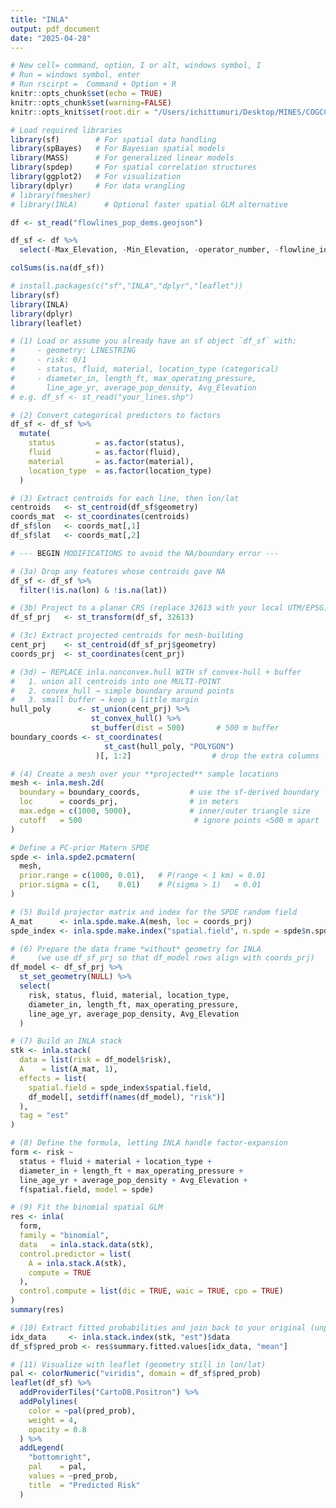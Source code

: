 ```yaml
---
title: "INLA"
output: pdf_document
date: "2025-04-28"
---
```


```r
# New cell= command, option, I or alt, windows symbol, I 
# Run = windows symbol, enter 
# Run rscirpt =  Command + Option + R
knitr::opts_chunk$set(echo = TRUE)
knitr::opts_chunk$set(warning=FALSE)
knitr::opts_knit$set(root.dir = "/Users/ichittumuri/Desktop/MINES/COGCC-Risk-Analysis/Data")
```

```r
# Load required libraries
library(sf)        # For spatial data handling
library(spBayes)   # For Bayesian spatial models
library(MASS)      # For generalized linear models
library(spdep)     # For spatial correlation structures
library(ggplot2)   # For visualization
library(dplyr)     # For data wrangling
# library(fmesher)
# library(INLA)      # Optional faster spatial GLM alternative
```

```r
df <- st_read("flowlines_pop_dems.geojson")
```

```r
df_sf <- df %>%
  select(-Max_Elevation, -Min_Elevation, -operator_number, -flowline_id, -location_id, -root_cause)
```

```r
colSums(is.na(df_sf))
```


```r
# install.packages(c("sf","INLA","dplyr","leaflet"))
library(sf)
library(INLA)
library(dplyr)
library(leaflet)

# (1) Load or assume you already have an sf object `df_sf` with:
#     - geometry: LINESTRING
#     - risk: 0/1
#     - status, fluid, material, location_type (categorical)
#     - diameter_in, length_ft, max_operating_pressure,
#       line_age_yr, average_pop_density, Avg_Elevation
# e.g. df_sf <- st_read("your_lines.shp")

# (2) Convert categorical predictors to factors
df_sf <- df_sf %>%
  mutate(
    status         = as.factor(status),
    fluid          = as.factor(fluid),
    material       = as.factor(material),
    location_type  = as.factor(location_type)
  )

# (3) Extract centroids for each line, then lon/lat
centroids   <- st_centroid(df_sf$geometry)
coords_mat  <- st_coordinates(centroids)
df_sf$lon   <- coords_mat[,1]
df_sf$lat   <- coords_mat[,2]

# --- BEGIN MODIFICATIONS to avoid the NA/boundary error ---

# (3a) Drop any features whose centroids gave NA
df_sf <- df_sf %>%
  filter(!is.na(lon) & !is.na(lat))

# (3b) Project to a planar CRS (replace 32613 with your local UTM/EPSG)
df_sf_prj   <- st_transform(df_sf, 32613)

# (3c) Extract projected centroids for mesh-building
cent_prj    <- st_centroid(df_sf_prj$geometry)
coords_prj  <- st_coordinates(cent_prj)

# (3d) ← REPLACE inla.nonconvex.hull WITH sf convex‐hull + buffer
#   1. union all centroids into one MULTI‐POINT
#   2. convex_hull → simple boundary around points
#   3. small buffer → keep a little margin
hull_poly      <- st_union(cent_prj) %>%
                  st_convex_hull() %>%
                  st_buffer(dist = 500)       # 500 m buffer
boundary_coords <- st_coordinates(
                     st_cast(hull_poly, "POLYGON")
                   )[, 1:2]                  # drop the extra columns

# (4) Create a mesh over your **projected** sample locations
mesh <- inla.mesh.2d(
  boundary = boundary_coords,           # use the sf‐derived boundary
  loc      = coords_prj,                # in meters
  max.edge = c(1000, 5000),             # inner/outer triangle size
  cutoff   = 500                         # ignore points <500 m apart
)

# Define a PC‐prior Matern SPDE
spde <- inla.spde2.pcmatern(
  mesh,
  prior.range = c(1000, 0.01),   # P(range < 1 km) = 0.01
  prior.sigma = c(1,    0.01)    # P(sigma > 1)   = 0.01
)

# (5) Build projector matrix and index for the SPDE random field
A_mat      <- inla.spde.make.A(mesh, loc = coords_prj)
spde_index <- inla.spde.make.index("spatial.field", n.spde = spde$n.spde)

# (6) Prepare the data frame *without* geometry for INLA
#     (we use df_sf_prj so that df_model rows align with coords_prj)
df_model <- df_sf_prj %>%
  st_set_geometry(NULL) %>%
  select(
    risk, status, fluid, material, location_type,
    diameter_in, length_ft, max_operating_pressure,
    line_age_yr, average_pop_density, Avg_Elevation
  )

# (7) Build an INLA stack
stk <- inla.stack(
  data = list(risk = df_model$risk),
  A    = list(A_mat, 1),
  effects = list(
    spatial.field = spde_index$spatial.field,
    df_model[, setdiff(names(df_model), "risk")]
  ),
  tag = "est"
)

# (8) Define the formula, letting INLA handle factor‐expansion
form <- risk ~
  status + fluid + material + location_type +
  diameter_in + length_ft + max_operating_pressure +
  line_age_yr + average_pop_density + Avg_Elevation +
  f(spatial.field, model = spde)

# (9) Fit the binomial spatial GLM
res <- inla(
  form,
  family = "binomial",
  data   = inla.stack.data(stk),
  control.predictor = list(
    A = inla.stack.A(stk),
    compute = TRUE
  ),
  control.compute = list(dic = TRUE, waic = TRUE, cpo = TRUE)
)
summary(res)

# (10) Extract fitted probabilities and join back to your original (unprojected) sf
idx_data     <- inla.stack.index(stk, "est")$data
df_sf$pred_prob <- res$summary.fitted.values[idx_data, "mean"]

# (11) Visualize with leaflet (geometry still in lon/lat)
pal <- colorNumeric("viridis", domain = df_sf$pred_prob)
leaflet(df_sf) %>%
  addProviderTiles("CartoDB.Positron") %>%
  addPolylines(
    color = ~pal(pred_prob),
    weight = 4,
    opacity = 0.8
  ) %>%
  addLegend(
    "bottomright",
    pal    = pal,
    values = ~pred_prob,
    title  = "Predicted Risk"
  )
```




